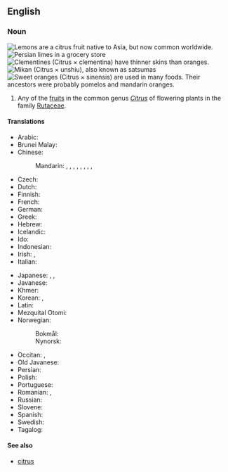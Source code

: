 ==English==
{{wikipedia}}
{{wikispecies|Citrus}}

===Noun===
{{en-noun}}
[[File:Lemon on a Wood Table.jpg|thumb|Lemons are a citrus fruit native to Asia, but now common worldwide.]]
[[File:Limes.jpg|thumb|[[Persian lime]]s in a grocery store]]
[[File:Clementinepeeled.jpg|thumb|right|[[clementine|Clementine]]s (''Citrus'' × ''clementina'') have thinner skins than oranges.]]
[[File:Citrus unshiu-unshu mikan-2.jpg|thumb|upright|[[mikan|Mikan]] (''Citrus'' × ''unshiu''), also known as satsumas]]
[[File:Ambersweet oranges.jpg|thumb|upright|[[sweet orange|Sweet orange]]s (''Citrus'' × ''sinensis'') are used in many foods. Their ancestors were probably [[pomelo]]s and [[mandarin orange]]s.]]
# Any of the [[fruit]]s in the common genus ''[[Citrus]]'' of flowering plants in the family [[Rutaceae]].

====Translations====
{{trans-top|fruit of genus Citrus}}
* Arabic: {{t-needed|ar}}
* Brunei Malay: {{t|kxd|limau}}
* Chinese:
*: Mandarin: {{t+|cmn|柑橘類|sc=Hani}}, {{t|cmn|[[柑橘類]][[水果]]|sc=Hani}}, {{t+|cmn|柑橘类|tr=gānjúlèi|sc=Hani}}, {{t|cmn|[[柑橘类]][[水果]]|tr=gānjúlèi shuǐguǒ|sc=Hani}}, {{t|cmn|柑橘屬|sc=Hani}}, {{t|cmn|[[柑橘屬]][[水果]]|sc=Hani}}, {{t|cmn|柑橘属|tr=gānjúshǔ|sc=Hani}}, {{t|cmn|[[柑橘属]][[水果]]|tr=gānjúshǔ shuǐguǒ|sc=Hani}}, {{t+|cmn|柑橘|tr=gānjú|sc=Hani}}
* Czech: {{t|cs|citrusové ovoce|n}}
* Dutch: {{t+|nl|citrusvrucht|f}}
* Finnish: {{t+|fi|sitrushedelmä}}
* French: {{t+|fr|agrume|m}}
* German: {{t+|de|Zitrusfrucht|f}}
* Greek: {{t+|el|εσπεριδοειδές|n}}
* Hebrew: {{t+|he|פְּרִי הָדָר|m|tr=pri hadár}}
* Icelandic: {{t|is|sítrusávöxtur|m}}
* Ido: {{t+|io|citrus-frukto}}
* Indonesian: {{t+|id|jeruk}}
* Irish: {{t|ga|citreas|m}}, {{t|ga|toradh citris|m}}
* Italian: {{t+|it|agrume|m}}
{{trans-mid}}
* Japanese: {{t+|ja|柑橘|tr=かんきつ, kankitsu|sc=Jpan}}, {{t+|ja|柑橘類|tr=かんきつるい, kankitsurui|sc=Jpan}}, {{t|ja|シトラス|tr=shitorasu|sc=Jpan}}
* Javanese: {{t+|jv|jeruk}}
* Khmer: {{t+|km|ក្រូច}}
* Korean: {{t|ko|감귤}}, {{t|ko|감귤류}}
* Latin: {{t|la|citrus|f}}
* Mezquital Otomi: {{t|ote|'ñits'i}}
* Norwegian:
*: Bokmål: {{t|nb|sitrusfrukt|m|f}}
*: Nynorsk: {{t|nn|sitrusfrukt|f}}
* Occitan: {{t+|oc|agrum|m}}, {{t+|oc|agrume|m}}
* Old Javanese: {{t|kaw|jruk}}
* Persian: {{t+|fa|مرکبات|tr=morakkabāt}}
* Polish: {{t+|pl|cytrus|m-an}}
* Portuguese: {{t|pt|[[fruta]] [[cítrica]]|m}}
* Romanian: {{t|ro|citrice|p}}, {{t+|ro|agrume|p}}
* Russian: {{t+|ru|цитрус|m}}
* Slovene: {{t|sl|agrumi|p}}
* Spanish: {{t|es|fruta cítrica|f}}
* Swedish: {{t+|sv|citrusfrukt|c}}
* Tagalog: {{t|tl|pamiga}}
{{trans-bottom}}

====See also====
* [[citrus]]